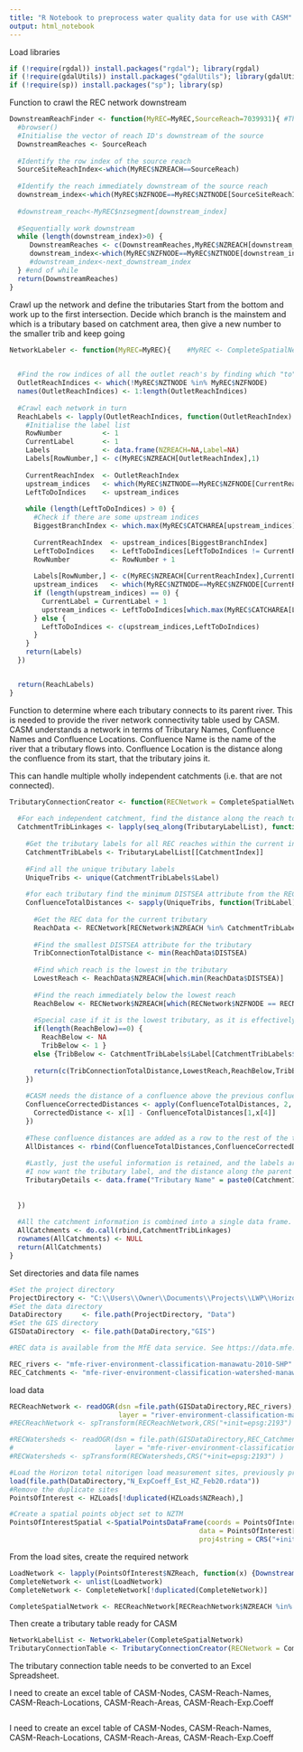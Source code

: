 ```yaml
---
title: "R Notebook to preprocess water quality data for use with CASM"
output: html_notebook
---
```


Load libraries
```r
if (!require(rgdal)) install.packages("rgdal"); library(rgdal)                #used for spatial processing
if (!require(gdalUtils)) install.packages("gdalUtils"); library(gdalUtils)    #used for spatial processing
if (!require(sp)) install.packages("sp"); library(sp)                         #used for spatial processing
```

Function to crawl the REC network downstream
```r
DownstreamReachFinder <- function(MyREC=MyREC,SourceReach=7039931){ #The reach ID is for the Manawatu at Teachers College water quality reporting site
  #browser()
  #Initialise the vector of reach ID's downstream of the source
  DownstreamReaches <- SourceReach
  
  #Identify the row index of the source reach
  SourceSiteReachIndex<-which(MyREC$NZREACH==SourceReach)
  
  #Identify the reach immediately downstream of the source reach
  downstream_index<-which(MyREC$NZFNODE==MyREC$NZTNODE[SourceSiteReachIndex])
  
  #downstream_reach<-MyREC$nzsegment[downstream_index]
  
  #Sequentially work downstream
  while (length(downstream_index)>0) {
     DownstreamReaches <- c(DownstreamReaches,MyREC$NZREACH[downstream_index])
     downstream_index<-which(MyREC$NZFNODE==MyREC$NZTNODE[downstream_index])
     #downstream_index<-next_downstream_index
  } #end of while
  return(DownstreamReaches)
}
```

Crawl up the network and define the tributaries
Start from the bottom and work up to the first intersection. Decide which branch is the mainstem and which is a tributary based on catchment area, then give a new number to the smaller trib and keep going
```r
NetworkLabeler <- function(MyREC=MyREC){    #MyREC <- CompleteSpatialNetwork

  
  #Find the row indices of all the outlet reach's by finding which "to" nodes  don't have a corresponding "from" node
  OutletReachIndices <- which(!MyREC$NZTNODE %in% MyREC$NZFNODE)
  names(OutletReachIndices) <- 1:length(OutletReachIndices)
  
  #Crawl each network in turn
  ReachLabels <- lapply(OutletReachIndices, function(OutletReachIndex) {   #OutletReachIndex <- 39
    #Initialise the label list
    RowNumber          <- 1
    CurrentLabel       <- 1
    Labels             <- data.frame(NZREACH=NA,Label=NA)
    Labels[RowNumber,] <- c(MyREC$NZREACH[OutletReachIndex],1)
    
    CurrentReachIndex  <- OutletReachIndex
    upstream_indices   <- which(MyREC$NZTNODE==MyREC$NZFNODE[CurrentReachIndex])
    LeftToDoIndices    <- upstream_indices
    
    while (length(LeftToDoIndices) > 0) {
      #Check if there are some upstream indices
      BiggestBranchIndex <- which.max(MyREC$CATCHAREA[upstream_indices])
      
      CurrentReachIndex  <- upstream_indices[BiggestBranchIndex]
      LeftToDoIndices    <- LeftToDoIndices[LeftToDoIndices != CurrentReachIndex]
      RowNumber          <- RowNumber + 1
      
      Labels[RowNumber,] <- c(MyREC$NZREACH[CurrentReachIndex],CurrentLabel)
      upstream_indices   <- which(MyREC$NZTNODE==MyREC$NZFNODE[CurrentReachIndex])
      if (length(upstream_indices) == 0) {
        CurrentLabel = CurrentLabel + 1
        upstream_indices <- LeftToDoIndices[which.max(MyREC$CATCHAREA[LeftToDoIndices])]
      } else {
        LeftToDoIndices <- c(upstream_indices,LeftToDoIndices)
      }
    }
    return(Labels)
  })


  return(ReachLabels)
}
```

Function to determine where each tributary connects to its parent river. This is needed to provide the river network connectivity table used by CASM.
CASM understands a network in terms of Tributary Names, Confluence Names and Confluence Locations.
Confluence Name is the name of the river that a tributary flows into.
Confluence Location is the distance along the confluence from its start, that the tributary joins it.

This can handle multiple wholly independent catchments (i.e. that are not connected).
```r
TributaryConnectionCreator <- function(RECNetwork = CompleteSpatialNetwork, TributaryLabelList = TribLabelList){
  
  #For each independent catchment, find the distance along the reach to the confluence
  CatchmentTribLinkages <- lapply(seq_along(TributaryLabelList), function(CatchmentIndex) { 
    
    #Get the tributary labels for all REC reaches within the current independent catchment 
    CatchmentTribLabels <- TributaryLabelList[[CatchmentIndex]]
    
    #Find all the unique tributary labels
    UniqueTribs <- unique(CatchmentTribLabels$Label)
    
    #for each tributary find the minimum DISTSEA attribute from the REC data, the REC reach immediately downstream of the tributary, and the tributary label of the REC reach that is immediately downstream. This builds a matrix of 4 numbers for each tributary, giving the minimum DISTSEA, the lowest NZREACH, the highest NZREACH below the tributary, and the label of the tributary below (i.e. the confluence name)
    ConfluenceTotalDistances <- sapply(UniqueTribs, function(TribLabel) {
      
      #Get the REC data for the current tributary
      ReachData <- RECNetwork[RECNetwork$NZREACH %in% CatchmentTribLabels$NZREACH[CatchmentTribLabels$Label == TribLabel],]
      
      #Find the smallest DISTSEA attribute for the tributary
      TribConnectionTotalDistance <- min(ReachData$DISTSEA)
      
      #Find which reach is the lowest in the tributary
      LowestReach <- ReachData$NZREACH[which.min(ReachData$DISTSEA)]
      
      #Find the reach immediately below the lowest reach
      ReachBelow <- RECNetwork$NZREACH[which(RECNetwork$NZFNODE == RECNetwork$NZTNODE[RECNetwork$NZREACH == LowestReach])]
      
      #Special case if it is the lowest tributary, as it is effectively the mainstem
      if(length(ReachBelow)==0) {
        ReachBelow <- NA
        TribBelow <- 1 }
      else {TribBelow <- CatchmentTribLabels$Label[CatchmentTribLabels$NZREACH == ReachBelow]}
      
      return(c(TribConnectionTotalDistance,LowestReach,ReachBelow,TribBelow))
    })
    
    #CASM needs the distance of a confluence above the previous confluence. So the DISTSEA of the bottom of the parent tributary needs to be subtracted from the DISTSEA of the current tributary. This is achieved by using the tributary values just created for each catchment.
    ConfluenceCorrectedDistances <- apply(ConfluenceTotalDistances, 2, function(x) {
      CorrectedDistance <- x[1] - ConfluenceTotalDistances[1,x[4]] 
    })
    
    #These confluence distances are added as a row to the rest of the tributary information
    AllDistances <- rbind(ConfluenceTotalDistances,ConfluenceCorrectedDistances)
    
    #Lastly, just the useful information is retained, and the labels are formatted to distinguish one catchment from another
    #I now want the tributary label, and the distance along the parent tributary, and the parent tributary label
    TributaryDetails <- data.frame("Tributary Name" = paste0(CatchmentIndex,"-",seq(1:ncol(AllDistances))), "Confluence Stream" = paste0(CatchmentIndex,"-",AllDistances[4,]), "Confluence Location" = round(AllDistances[5,],0), check.names = FALSE, stringsAsFactors = FALSE)
    
    
  })
  
  #All the catchment information is combined into a single data frame.
  AllCatchments <- do.call(rbind,CatchmentTribLinkages)
  rownames(AllCatchments) <- NULL
  return(AllCatchments)
}
```

Set directories and data file names
```r
#Set the project directory
ProjectDirectory <- "C:\\Users\\Owner\\Documents\\Projects\\LWP\\Horizons"
#Set the data directory
DataDirectory     <- file.path(ProjectDirectory, "Data")
#Set the GIS directory
GISDataDirectory  <- file.path(DataDirectory,"GIS")

#REC data is available from the MfE data service. See https://data.mfe.govt.nz/layer/51826-river-environment-classification-manawatu-2010/ and https://data.mfe.govt.nz/layer/51847-river-environment-classification-watershed-manawatu-2010/

REC_rivers <- "mfe-river-environment-classification-manawatu-2010-SHP"
REC_Catchments <- "mfe-river-environment-classification-watershed-manawatu-2010-SHP"
```


load data
```r
RECReachNetwork <- readOGR(dsn =file.path(GISDataDirectory,REC_rivers),
                           layer = "river-environment-classification-manawatu-2010")
#RECReachNetwork <- spTransform(RECReachNetwork,CRS("+init=epsg:2193") )

#RECWatersheds <- readOGR(dsn = file.path(GISDataDirectory,REC_Catchments),
#                         layer = "mfe-river-environment-classification-watershed-manawatu-2010")
#RECWatersheds <- spTransform(RECWatersheds,CRS("+init=epsg:2193") )

#Load the Horizon total nitorigen load measurement sites, previously prepared by Caroline Fraser and called "HZLoads
load(file.path(DataDirectory,"N_ExpCoeff_Est_HZ_Feb20.rdata"))
#Remove the duplicate sites
PointsOfInterest <- HZLoads[!duplicated(HZLoads$NZReach),]

#Create a spatial points object set to NZTM
PointsOfInterestSpatial <-SpatialPointsDataFrame(coords = PointsOfInterest[,c("NZTM.X","NZTM.Y")],
                                               data = PointsOfInterest[,1:3],
                                               proj4string = CRS("+init=epsg:2193"))

```


From the load sites, create the required network
```r
LoadNetwork <- lapply(PointsOfInterest$NZReach, function(x) {DownstreamReachFinder(MyREC = RECReachNetwork, SourceReach = x)} )
CompleteNetwork <- unlist(LoadNetwork)
CompleteNetwork <- CompleteNetwork[!duplicated(CompleteNetwork)]

CompleteSpatialNetwork <- RECReachNetwork[RECReachNetwork$NZREACH %in% CompleteNetwork,]
```

Then create a tributary table ready for CASM
```r

NetworkLabelList <- NetworkLabeler(CompleteSpatialNetwork)
TributaryConnectionTable <- TributaryConnectionCreator(RECNetwork = CompleteSpatialNetwork, TributaryLabelList = NetworkLabelList)
```


The tributary connection table needs to be converted to an Excel Spreadsheet.


I need to create an excel table of CASM-Nodes, CASM-Reach-Names, CASM-Reach-Locations, CASM-Reach-Areas, CASM-Reach-Exp.Coeff
```r

```

I need to create an excel table of CASM-Nodes, CASM-Reach-Names, CASM-Reach-Locations, CASM-Reach-Areas, CASM-Reach-Exp.Coeff
```r

```


